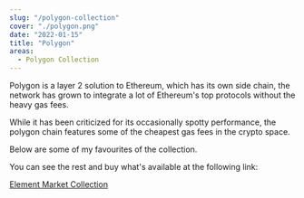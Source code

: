 ```yaml
---
slug: "/polygon-collection"
cover: "./polygon.png"
date: "2022-01-15"
title: "Polygon"
areas:
  - Polygon Collection
---
```

Polygon is a layer 2 solution to Ethereum, which has its own side chain, the network has grown to integrate a lot of Ethereum's top protocols without the heavy gas fees. 

While it has been criticized for its occasionally spotty performance, the polygon chain features some of the cheapest gas fees in the crypto space.

Below are some of my favourites of the collection.

You can see the rest and buy what's available at the following link:

<a href="https://www.element.market/collections/crypto-tcg"><btn>Element Market Collection</btn></a>
